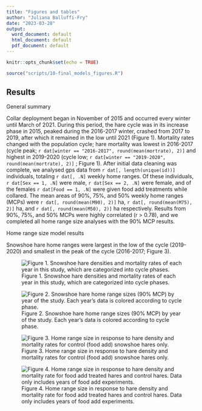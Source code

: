 ```yaml
---
title: "Figures and tables"
author: "Juliana Balluffi-Fry"
date: "2023-03-28"
output:
  word_document: default
  html_document: default
  pdf_document: default
---
```


```r
knitr::opts_chunk$set(echo = TRUE)
```

```r
source("scripts/10-final_models_figures.R")
```

## Results

General summary

Collar deployment began in November of 2015 and occurred every winter until March of 2021. During this period, the hare cycle was in its increase phase in 2015, peaked during the 2016-2017 winter, crashed from 2017 to 2019, after which it remained in the low until 2021 (Figure 1). Mortality rates changed with the population cycle; hare mortality was lowest in 2016-2017 (cycle peak; `r dat[winter == "2016-2017", round(mean(mortrate), 2)]` and highest in 2019-2020 (cycle low; `r dat[winter == "2019-2020", round(mean(mortrate), 2)]` ; Figure 1). After initial data cleaning was complete, we analysed gps data from `r dat[, length(unique(id))]` individuals, totaling `r dat[, .N]` weekly home ranges. Of these individuals, `r dat[Sex == 1, .N]` were male, `r dat[Sex == 2, .N]` were female, and of the females `r dat[Food == 1, .N]` were given food add treatments while collared. The mean areas of 90%, 75%, and 50% weekly home ranges (MCPs) were `r dat[, round(mean(M90), 2)]` ha, `r dat[, round(mean(M75), 2)]` ha, and `r dat[, round(mean(M50), 2)]` ha respectively. Results from 90%, 75%, and 50% MCPs were highly correlated (r \> 0.78), and we completed all home range size analyses with the 90% MCP results.

Home range size model results

Snowshoe hare home ranges were largest in the low of the cycle (2019-2020) and smallest in the peak of the cycle (2016-2017; Figure 3).

![Figure 1. Snowshoe hare densities and mortality rates of each year in this study, which are categorized into cycle phases.](output/figures/densities.jpeg)

![Figure 2. Snowshoe hare home range sizes (90% MCP) by year of the study. Each year's data is colored according to cycle phase.](output/figures/HRbyyear.jpeg)

![Figure 3. Home range size in response to hare density and mortality rates for control (food add) snowshoe hares only.](output/figures/HRnofood.jpeg)

![Figure 4. Home range size in response to hare density and mortality rate for food add treated hares and control hares. Data only includes years of food add experiments.](output/figures/HRwithfood.jpeg)
